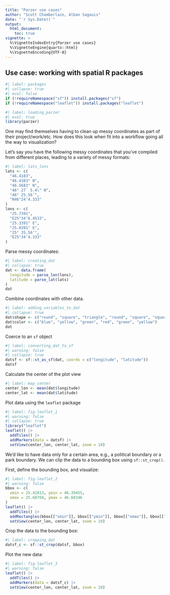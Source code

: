 ```yaml
---
title: "Parzer use cases"
author: "Scott Chamberlain, Alban Sagouis"
date: "`r Sys.Date()`"
output:
  html_document:
    toc: true
vignette: >
  %\VignetteIndexEntry{Parzer use cases}
  %\VignetteEngine{quarto::html}
  %\VignetteEncoding{UTF-8}
---
```


## Use case: working with spatial R packages

```r
#| label: packages
#| collapse: true
#| eval: false
if (!requireNamespace("sf")) install.packages("sf")
if (!requireNamespace("leaflet")) install.packages("leaflet")
```
```r
#| label: loading_parzer
#| eval: true
library(parzer)
```

One may find themselves having to clean up messy coordinates as part of
their project/work/etc. How does this look when fit into a workflow going
all the way to visualization?

Let's say you have the following messy coordinates that you've compiled
from different places, leading to a variety of messy formats:

```r
#| label: lats_lons
lats <- c(
  "46.4183",
  "46.4383° N",
  "46.5683° N",
  "46° 27´ 5.4\" N",
  "46° 25.56’",
  "N46°24’4.333"
)
lons <- c(
  "25.7391",
  "E25°34’6.4533",
  "25.3391° E",
  "25.8391° E",
  "25° 35.56’",
  "E25°34’4.333"
)
```

Parse messy coordinates:


```r
#| label: creating_dat
#| collapse: true
dat <- data.frame(
  longitude = parse_lon(lons),
  latitude = parse_lat(lats)
)
dat
```

Combine coordinates with other data.


```r
#| label: adding_variables_to_dat
#| collapse: true
dat$shape <- c("round", "square", "triangle", "round", "square", "square")
dat$color <- c("blue", "yellow", "green", "red", "green", "yellow")
dat
```

Coerce to an `sf` object

```r
#| label: converting_dat_to_sf
#| warning: false
#| collapse: true
datsf <- sf::st_as_sf(dat, coords = c("longitude", "latitude"))
datsf
```

Calculate the center of the plot view

```r
#| label: map_center
center_lon <- mean(dat$longitude)
center_lat <- mean(dat$latitude)
```

Plot data using the `leaflet` package

```r
#| label: fig-leaflet_1
#| warning: false
#| collapse: true
library("leaflet")
leaflet() |>
  addTiles() |>
  addMarkers(data = datsf) |>
  setView(center_lon, center_lat, zoom = 10)
```

We'd like to have data only for a certain area, e.g., a political boundary or
a park boundary. We can clip the data to a bounding box using `sf::st_crop()`.

First, define the bounding box, and visualize:

```r
#| label: fig-leaflet_2
#| warning: false
bbox <- c(
  xmin = 25.42813, ymin = 46.39455,
  xmax = 25.68769, ymax = 46.60346
)
leaflet() |>
  addTiles() |>
  addRectangles(bbox[["xmin"]], bbox[["ymin"]], bbox[["xmax"]], bbox[["ymax"]]) |>
  setView(center_lon, center_lat, zoom = 10)
```

Crop the data to the bounding box:

```r
#| label: cropping_dat
datsf_c <- sf::st_crop(datsf, bbox)
```

Plot the new data:

```r
#| label: fig-leaflet_3
#| warning: false
leaflet() |>
  addTiles() |>
  addMarkers(data = datsf_c) |>
  setView(center_lon, center_lat, zoom = 10)
```
